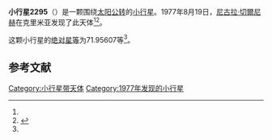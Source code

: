 {{Infobox planet
| bgcolour = #FFFFC0
| name = 2295 Matusovskij
| symbol = 
| image = 
| caption = 
| discovery = yes
| discovery_ref = 
| discoverer = [[尼古拉·切爾尼赫|尼古拉·切爾尼赫]]
| discovery_site = [[克里米亚|克里米亚]] 
| discovered = 1977年8月19日
| designations = yes
| mp_name = 
| named_after = 
| alt_names = 1977 QD1/ 1952 PF / 1952 RA / 1967 RR / 1972 TB5 / 1975 EO5 / 1977 TQ5
| mp_category = [[主带小行星|主带小行星]]
| orbit_ref = <ref name="a">[http://ssd.jpl.nasa.gov/sbdb.cgi?sstr=2295 2295 Matusovskij] {{Wayback|url=http://ssd.jpl.nasa.gov/sbdb.cgi?sstr=2295 |date=20201128163005 }}，小行星數據庫瀏覽器（JPL Small-Body Database Browser）－[[美国国家航空航天局|美国国家航空航天局]]喷气推进实验室</ref>
| epoch = 2456400.5 (2013年4月18日更新)
| aphelion = {{convert|3.1808461|AU|km|3|abbr=on|lk=out}}
| perihelion = {{convert|2.6298541|AU|km|3|abbr=on}}
| semimajor = {{convert|2.9053501|AU|km|3|abbr=on}}
| eccentricity = 0.0948237
| period = 1808.823259 [[日|日]]<br />4.95[[儒略年|儒略年]]
| avg_speed = 
| inclination = 2.50688
| asc_node = 313.59841
| mean_anomaly = 
| arg_peri = 71.95607
| satellites = 
| physical_characteristics = yes
| dimensions = 
| mass = 
| density = 
| surface_grav = 
| escape_velocity = 
| sidereal_day = 
| axial_tilt = 
| pole_ecliptic_lat = 
| pole_ecliptic_lon = 
| albedo = 
| temperatures= 
| temp_name1 = 
| mean_temp_1 = 
| max_temp_1 = 
| temp_name2 = 
| max_temp_2 = 
| spectral_type = 
| abs_magnitude = 71.95607
}}

'''小行星2295'''（{{lang-en|2295 Matusovskij}}）是一颗围绕[[太阳|太阳]][[公转|公转]]的[[小行星|小行星]]。1977年8月19日，[[尼古拉·切爾尼赫|尼古拉·切爾尼赫]]在克里米亚发现了此天体<ref name="a" /><ref>{{cite news|title=小行星列表|url=http://cfa-www.harvard.edu/iau/lists/NumberedMPs.txt|accessdate=2013-07-08|newspaper=哈佛大学|archive-date=2008-05-17|archive-url=https://web.archive.org/web/20080517010638/http://cfa-www.harvard.edu/iau/lists/NumberedMPs.txt|dead-url=no}}</ref>。

这颗小行星的[[绝对星等|绝对星等]]为71.95607等<ref name="a" />。

==参考文献==
{{reflist}}
{{Minor Planet Number|[[小行星2294|小行星2294]]|[[小行星2296|小行星2296]]}}

{{小天体}}

[[Category:小行星带天体|Category:小行星带天体]]
[[Category:1977年发现的小行星|Category:1977年发现的小行星]]

{{asteroid-stub}}